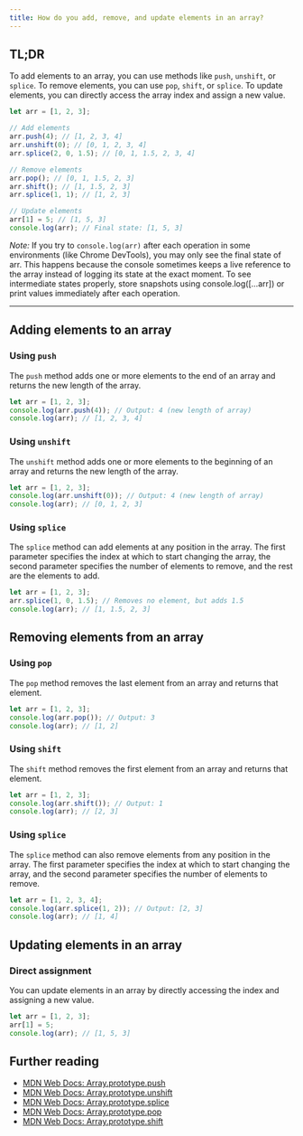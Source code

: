 ```yaml
---
title: How do you add, remove, and update elements in an array?
---
```


## TL;DR

To add elements to an array, you can use methods like `push`, `unshift`, or `splice`. To remove elements, you can use `pop`, `shift`, or `splice`. To update elements, you can directly access the array index and assign a new value.

```js live
let arr = [1, 2, 3];

// Add elements
arr.push(4); // [1, 2, 3, 4]
arr.unshift(0); // [0, 1, 2, 3, 4]
arr.splice(2, 0, 1.5); // [0, 1, 1.5, 2, 3, 4]

// Remove elements
arr.pop(); // [0, 1, 1.5, 2, 3]
arr.shift(); // [1, 1.5, 2, 3]
arr.splice(1, 1); // [1, 2, 3]

// Update elements
arr[1] = 5; // [1, 5, 3]
console.log(arr); // Final state: [1, 5, 3]
```

_Note:_ If you try to `console.log(arr)` after each operation in some environments (like Chrome DevTools), you may only see the final state of arr. This happens because the console sometimes keeps a live reference to the array instead of logging its state at the exact moment. To see intermediate states properly, store snapshots using console.log([...arr]) or print values immediately after each operation.

---

## Adding elements to an array

### Using `push`

The `push` method adds one or more elements to the end of an array and returns the new length of the array.

```js live
let arr = [1, 2, 3];
console.log(arr.push(4)); // Output: 4 (new length of array)
console.log(arr); // [1, 2, 3, 4]
```

### Using `unshift`

The `unshift` method adds one or more elements to the beginning of an array and returns the new length of the array.

```js live
let arr = [1, 2, 3];
console.log(arr.unshift(0)); // Output: 4 (new length of array)
console.log(arr); // [0, 1, 2, 3]
```

### Using `splice`

The `splice` method can add elements at any position in the array. The first parameter specifies the index at which to start changing the array, the second parameter specifies the number of elements to remove, and the rest are the elements to add.

```js live
let arr = [1, 2, 3];
arr.splice(1, 0, 1.5); // Removes no element, but adds 1.5
console.log(arr); // [1, 1.5, 2, 3]
```

## Removing elements from an array

### Using `pop`

The `pop` method removes the last element from an array and returns that element.

```js live
let arr = [1, 2, 3];
console.log(arr.pop()); // Output: 3
console.log(arr); // [1, 2]
```

### Using `shift`

The `shift` method removes the first element from an array and returns that element.

```js live
let arr = [1, 2, 3];
console.log(arr.shift()); // Output: 1
console.log(arr); // [2, 3]
```

### Using `splice`

The `splice` method can also remove elements from any position in the array. The first parameter specifies the index at which to start changing the array, and the second parameter specifies the number of elements to remove.

```js live
let arr = [1, 2, 3, 4];
console.log(arr.splice(1, 2)); // Output: [2, 3]
console.log(arr); // [1, 4]
```

## Updating elements in an array

### Direct assignment

You can update elements in an array by directly accessing the index and assigning a new value.

```js live
let arr = [1, 2, 3];
arr[1] = 5;
console.log(arr); // [1, 5, 3]
```

## Further reading

- [MDN Web Docs: Array.prototype.push](https://developer.mozilla.org/en-US/docs/Web/JavaScript/Reference/Global_Objects/Array/push)
- [MDN Web Docs: Array.prototype.unshift](https://developer.mozilla.org/en-US/docs/Web/JavaScript/Reference/Global_Objects/Array/unshift)
- [MDN Web Docs: Array.prototype.splice](https://developer.mozilla.org/en-US/docs/Web/JavaScript/Reference/Global_Objects/Array/splice)
- [MDN Web Docs: Array.prototype.pop](https://developer.mozilla.org/en-US/docs/Web/JavaScript/Reference/Global_Objects/Array/pop)
- [MDN Web Docs: Array.prototype.shift](https://developer.mozilla.org/en-US/docs/Web/JavaScript/Reference/Global_Objects/Array/shift)
